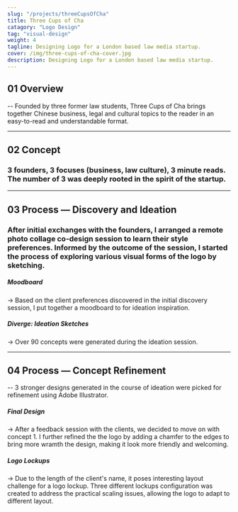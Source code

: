 ```yaml
---
slug: "/projects/threeCupsOfCha"
title: Three Cups of Cha
catagory: "Logo Design"
tag: "visual-design"
weight: 4
tagline: Designing Logo for a London based law media startup.
cover: /img/three-cups-of-cha-cover.jpg
description: Designing Logo for a London based law media startup.
---
```


## 01 Overview

-- Founded by three former law students, Three Cups of Cha brings together Chinese business, legal and cultural topics to the reader in an easy-to-read and understandable format.

<ProjectInfo>
  <ProjectInfoItem fieldName="My Role" value="Logo Design, Visual Design" />
  <ProjectInfoItem fieldName="Duration" value="2 weeks" />
  <ProjectInfoItem fieldName="Tools" value="Illustrator, Figma" />
</ProjectInfo>

---

## 02 Concept

### 3 founders, 3 focuses (business, law culture), 3 minute reads. The number of 3 was deeply rooted in the spirit of the startup.

<InterfaceDemo
  url="https://www.sfu.ca/~kkl64/videos/three-cups-of-cha/logo-construction.mp4"
  noPadding
/>

<FullImage
  src="/img/three-cups-of-cha/logo-breakdown.jpg"
  alt="Logo Breakdown"
/>

---

## 03 Process — Discovery and Ideation

### After initial exchanges with the founders, I arranged a remote photo collage co-design session to learn their style preferences. Informed by the outcome of the session, I started the process of exploring various visual forms of the logo by sketching.

<FullImage src="/img/three-cups-of-cha/moodboard.jpg" alt="moodboard" />

##### Moodboard

-> Based on the client preferences discovered in the initial discovery session, I put together a moodboard to for ideation inspiration.

<FullImage
  src="/img/three-cups-of-cha/initial-exploration.jpg"
  alt="initial sketches"
/>

##### Diverge: Ideation Sketches

-> Over 90 concepts were generated during the ideation session.

---

## 04 Process — Concept Refinement

-- 3 stronger designs generated in the course of ideation were picked for refinement using Adobe Illustrator.

<FullImage
  src="/img/three-cups-of-cha/logo-initial-concepts.jpg"
  alt="initial sketches"
  noPadding
/>

<FullImage
  src="/img/three-cups-of-cha/logo-construction.jpg"
  alt="logo construction"
/>

##### Final Design

-> After a feedback session with the clients, we decided to move on with concept 1. I further refined the the logo by adding a chamfer to the edges to bring more wramth the design, making it look more friendly and welcoming.

<FullImage src="/img/three-cups-of-cha/logo-use.jpg" alt="logo lockup" />

##### Logo Lockups

-> Due to the length of the client's name, it poses interesting layout challenge for a logo lockup. Three different lockups configuration was created to address the practical scaling issues, allowing the logo to adapt to different layout.

